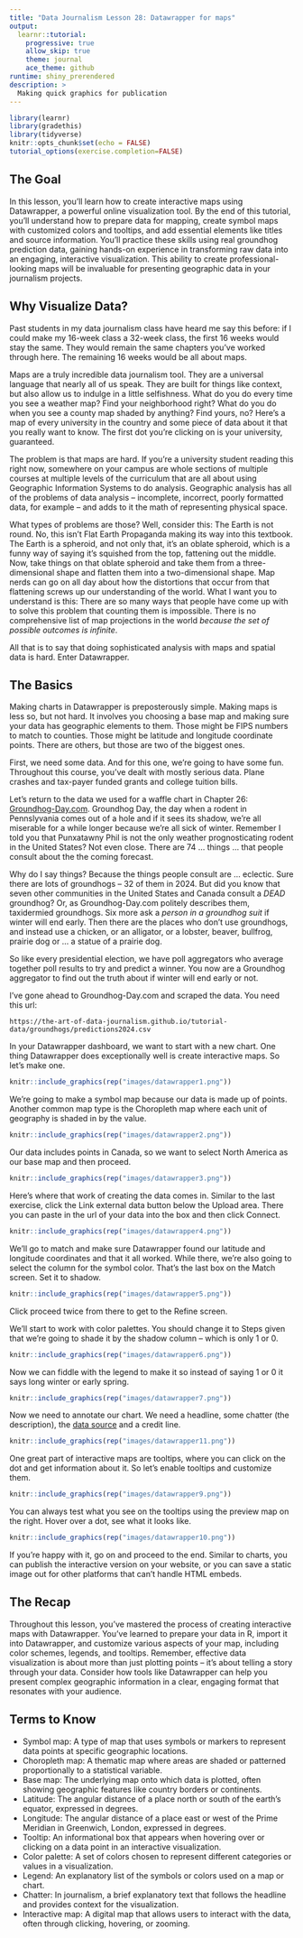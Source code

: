 ```yaml
---
title: "Data Journalism Lesson 28: Datawrapper for maps"
output: 
  learnr::tutorial:
    progressive: true
    allow_skip: true
    theme: journal
    ace_theme: github
runtime: shiny_prerendered
description: >
  Making quick graphics for publication
---
```

```r
library(learnr)
library(gradethis)
library(tidyverse)
knitr::opts_chunk$set(echo = FALSE)
tutorial_options(exercise.completion=FALSE)
```

## The Goal

In this lesson, you'll learn how to create interactive maps using Datawrapper, a powerful online visualization tool. By the end of this tutorial, you'll understand how to prepare data for mapping, create symbol maps with customized colors and tooltips, and add essential elements like titles and source information. You'll practice these skills using real groundhog prediction data, gaining hands-on experience in transforming raw data into an engaging, interactive visualization. This ability to create professional-looking maps will be invaluable for presenting geographic data in your journalism projects.

## Why Visualize Data?

Past students in my data journalism class have heard me say this before: if I could make my 16-week class a 32-week class, the first 16 weeks would stay the same. They would remain the same chapters you've worked through here. The remaining 16 weeks would be all about maps. 

Maps are a truly incredible data journalism tool. They are a universal language that nearly all of us speak. They are built for things like context, but also allow us to indulge in a little selfishness. What do you do every time you see a weather map? Find your neighborhood right? What do you do when you see a county map shaded by anything? Find yours, no? Here's a map of every university in the country and some piece of data about it that you really want to know. The first dot you're clicking on is your university, guaranteed. 

The problem is that maps are hard. If you're a university student reading this right now, somewhere on your campus are whole sections of multiple courses at multiple levels of the curriculum that are all about using Geographic Information Systems to do analysis. Geographic analysis has all of the problems of data analysis -- incomplete, incorrect, poorly formatted data, for example -- and adds to it the math of representing physical space. 

What types of problems are those? Well, consider this: The Earth is not round. No, this isn't Flat Earth Propaganda making its way into this textbook. The Earth is a spheroid, and not only that, it's an oblate spheroid, which is a funny way of saying it's squished from the top, fattening out the middle. Now, take things on that oblate spheroid and take them from a three-dimensional shape and flatten them into a two-dimensional shape. Map nerds can go on all day about how the distortions that occur from that flattening screws up our understanding of the world. What I want you to understand is this: There are so many ways that people have come up with to solve this problem that counting them is impossible. There is no comprehensive list of map projections in the world *because the set of possible outcomes is infinite*. 

All that is to say that doing sophisticated analysis with maps and spatial data is hard. Enter Datawrapper. 

## The Basics

Making charts in Datawrapper is preposterously simple. Making maps is less so, but not hard. It involves you choosing a base map and making sure your data has geographic elements to them. Those might be FIPS numbers to match to counties. Those might be latitude and longitude coordinate points. There are others, but those are two of the biggest ones. 

First, we need some data. And for this one, we're going to have some fun. Throughout this course, you've dealt with mostly serious data. Plane crashes and tax-payer funded grants and college tuition bills. 

Let's return to the data we used for a waffle chart in Chapter 26: [Groundhog-Day.com](https://groundhog-day.com/). Groundhog Day, the day when a rodent in Pennslyvania comes out of a hole and if it sees its shadow, we're all miserable for a while longer because we're all sick of winter. Remember I told you that Punxatawny Phil is not the only weather prognosticating rodent in the United States? Not even close. There are 74 ... things ... that people consult about the the coming forecast. 

Why do I say things? Because the things people consult are ... eclectic. Sure there are lots of groundhogs -- 32 of them in 2024. But did you know that seven other communities in the United States and Canada consult a *DEAD* groundhog? Or, as Groundhog-Day.com politely describes them, taxidermied groundhogs. Six more ask a *person in a groundhog suit* if winter will end early. Then there are the places who don't use groundhogs, and instead use a chicken, or an alligator, or a lobster, beaver, bullfrog, prairie dog or ... a statue of a prairie dog. 

So like every presidential election, we have poll aggregators who average together poll results to try and predict a winner. You now are a Groundhog aggregator to find out the truth about if winter will end early or not. 

I've gone ahead to Groundhog-Day.com and scraped the data. You need this url:

```
https://the-art-of-data-journalism.github.io/tutorial-data/groundhogs/predictions2024.csv
```

In your Datawrapper dashboard, we want to start with a new chart. One thing Datawrapper does exceptionally well is create interactive maps. So let's make one.

```r
knitr::include_graphics(rep("images/datawrapper1.png"))
```

We're going to make a symbol map because our data is made up of points. Another common map type is the Choropleth map where each unit of geography is shaded in by the value.

```r
knitr::include_graphics(rep("images/datawrapper2.png"))
```

Our data includes points in Canada, so we want to select North America as our base map and then proceed.

```r
knitr::include_graphics(rep("images/datawrapper3.png"))
```

Here's where that work of creating the data comes in. Similar to the last exercise, click the Link external data button below the Upload area. There you can paste in the url of your data into the box and then click Connect. 

```r
knitr::include_graphics(rep("images/datawrapper4.png"))
```

We'll go to match and make sure Datawrapper found our latitude and longitude coordinates and that it all worked. While there, we're also going to select the column for the symbol color. That's the last box on the Match screen. Set it to shadow.

```r
knitr::include_graphics(rep("images/datawrapper5.png"))
```

Click proceed twice from there to get to the Refine screen. 

We'll start to work with color palettes. You should change it to Steps given that we're going to shade it by the shadow column -- which is only 1 or 0. 

```r
knitr::include_graphics(rep("images/datawrapper6.png"))
```

Now we can fiddle with the legend to make it so instead of saying 1 or 0 it says long winter or early spring. 

```r
knitr::include_graphics(rep("images/datawrapper7.png"))
```

Now we need to annotate our chart. We need a headline, some chatter (the description), the [data source](https://groundhog-day.com/) and a credit line. 

```r
knitr::include_graphics(rep("images/datawrapper11.png"))
```

One great part of interactive maps are tooltips, where you can click on the dot and get information about it. So let's enable tooltips and customize them.

```r
knitr::include_graphics(rep("images/datawrapper9.png"))
```

You can always test what you see on the tooltips using the preview map on the right. Hover over a dot, see what it looks like.

```r
knitr::include_graphics(rep("images/datawrapper10.png"))
```

If you're happy with it, go on and proceed to the end. Similar to charts, you can publish the interactive version on your website, or you can save a static image out for other platforms that can't handle HTML embeds.

## The Recap

Throughout this lesson, you've mastered the process of creating interactive maps with Datawrapper. You've learned to prepare your data in R, import it into Datawrapper, and customize various aspects of your map, including color schemes, legends, and tooltips. Remember, effective data visualization is about more than just plotting points -- it's about telling a story through your data. Consider how tools like Datawrapper can help you present complex geographic information in a clear, engaging format that resonates with your audience.

## Terms to Know

- Symbol map: A type of map that uses symbols or markers to represent data points at specific geographic locations.
- Choropleth map: A thematic map where areas are shaded or patterned proportionally to a statistical variable.
- Base map: The underlying map onto which data is plotted, often showing geographic features like country borders or continents.
- Latitude: The angular distance of a place north or south of the earth's equator, expressed in degrees.
- Longitude: The angular distance of a place east or west of the Prime Meridian in Greenwich, London, expressed in degrees.
- Tooltip: An informational box that appears when hovering over or clicking on a data point in an interactive visualization.
- Color palette: A set of colors chosen to represent different categories or values in a visualization.
- Legend: An explanatory list of the symbols or colors used on a map or chart.
- Chatter: In journalism, a brief explanatory text that follows the headline and provides context for the visualization.
- Interactive map: A digital map that allows users to interact with the data, often through clicking, hovering, or zooming.
